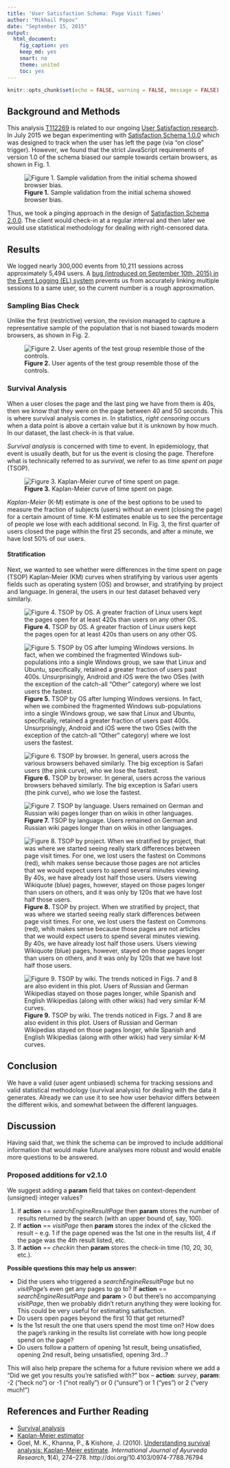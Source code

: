 ```yaml
---
title: 'User Satisfaction Schema: Page Visit Times'
author: "Mikhail Popov"
date: "September 15, 2015"
output: 
  html_document: 
    fig_caption: yes
    keep_md: yes
    smart: no
    theme: united
    toc: yes
---
```


```r
knitr::opts_chunk$set(echo = FALSE, warning = FALSE, message = FALSE)
```

## Background and Methods

This analysis [T112269](https://phabricator.wikimedia.org/T112269) is related to our ongoing [User Satisfaction research](https://meta.wikimedia.org/wiki/Research:Measuring_User_Search_Satisfaction). In July 2015 we began experimenting with [Satisfaction Schema 1.0.0](https://meta.wikimedia.org/wiki/Schema:TestSearchSatisfaction) which was designed to track when the user has left the page (via "on close" trigger). However, we found that the strict JavaScript requirements of version 1.0 of the schema biased our sample towards certain browsers, as shown in Fig. 1.

![**Figure 1.** Sample validation from the initial schema showed browser bias.](../T105355_validation/notebook_files/figure-html/bias_check-1.png)

Thus, we took a pinging approach in the design of [Satisfaction Schema 2.0.0](https://meta.wikimedia.org/wiki/Schema:TestSearchSatisfaction2). The client would check-in at a regular interval and then later we would use statistical methodology for dealing with right-censored data.

## Results

We logged nearly 300,000 events from 10,211 sessions across approximately 5,494 users. A [bug (introduced on September 10th, 2015) in the Event Logging (EL) system](https://lists.wikimedia.org/pipermail/analytics/2015-September/004285.html) prevents us from accurately linking multiple sessions to a same user, so the current number is a rough approximation.

### Sampling Bias Check

Unlike the first (restrictive) version, the revision managed to capture a representative sample of the population that is not biased towards modern browsers, as shown in Fig. 2.

![**Figure 2.** User agents of the test group resemble those of the controls.](../T111260_validation/figures/second_ua_data.png)

### Survival Analysis

When a user closes the page and the last ping we have from them is 40s, then we know that they were on the page between 40 and 50 seconds. This is where survival analysis comes in. In statistics, *right censoring* occurs when a data point is above a certain value but it is unknown by how much. In our dataset, the last check-in is that value.

*Survival analysis* is concerned with time to event. In epidemiology, that event is usually death, but for us the event is closing the page. Therefore what is technically referred to as *survival*, we refer to as *time spent on page* (TSOP).

![**Figure 3.** Kaplan-Meier curve of time spent on page.](figures/survival.png)

*Kaplan-Meier* (K-M) estimate is one of the best options to be used to measure the fraction of subjects (users) without an event (closing the page) for a certain amount of time. K-M estimates enable us to see the percentage of people we lose with each additional second. In Fig. 3, the first quarter of users closed the page within the first 25 seconds, and after a minute, we have lost 50% of our users.

#### Stratification

Next, we wanted to see whether were differences in the time spent on page (TSOP) Kaplan-Meier (KM) curves when stratifying by various user agents fields such as operating system (OS) and browser, and stratifying by project and language. In general, the users in our test dataset behaved very similarly.

![**Figure 4.** TSOP by OS. A greater fraction of Linux users kept the pages open for at least 420s than users on any other OS.](figures/survival_os.png)

![**Figure 5.** TSOP by OS after lumping Windows versions. In fact, when we combined the fragmented Windows sub-populations into a single Windows group, we saw that Linux and Ubuntu, specifically, retained a greater fraction of users past 400s. Unsurprisingly, Android and iOS were the two OSes (with the exception of the catch-all "Other" category) where we lost users the fastest.](figures/survival_os2.png)

![**Figure 6.** TSOP by browser. In general, users across the various browsers behaved similarly. The big exception is Safari users (the pink curve), who we lose the fastest.](figures/survival_browser.png)

![**Figure 7.** TSOP by language. Users remained on German and Russian wiki pages longer than on wikis in other languages.](figures/survival_lang.png)

![**Figure 8.** TSOP by project. When we stratified by project, that was where we started seeing really stark differences between page visit times. For one, we lost users the fastest on Commons (red), whih makes sense because those pages are not articles that we would expect users to spend several minutes viewing. By 40s, we have already lost half those users. Users viewing Wikiquote (blue) pages, however, stayed on those pages longer than users on others, and it was only by 120s that we have lost half those users. ](figures/survival_proj.png)

![**Figure 9.** TSOP by wiki. The trends noticed in Figs. 7 and 8 are also evident in this plot. Users of Russian and German Wikipedias stayed on those pages longer, while Spanish and English Wikipedias (along with other wikis) had very similar K-M curves.](figures/survival_wiki.png)

## Conclusion

We have a valid (user agent unbiased) schema for tracking sessions and valid statistical methodology (survival analysis) for dealing with the data it generates. Already we can use it to see how user behavior differs between the different wikis, and somewhat between the different languages.

## Discussion

Having said that, we think the schema can be improved to include additional information that would make future analyses more robust and would enable more questions to be answered.

### Proposed additions for v2.1.0

We suggest adding a **param** field that takes on context-dependent (unsigned) integer values?

1. If **action** == *searchEngineResultPage* then **param** stores the number of results returned by the search (with an upper bound of, say, 100).
2. If **action** == *visitPage* then **param** stores the index of the clicked the result -- e.g. 1 if the page opened was the 1st one in the results list, 4 if the page was the 4th result listed, etc.
3. If **action** == *checkin* then **param** stores the check-in time (10, 20, 30, etc.).

__Possible questions this may help us answer:__

- Did the users who triggered a *searchEngineResultPage* but no *visitPage*'s even get any pages to go to? If **action** == *searchEngineResultPage* and **param** > 0 but there's no accompanying *visitPage*, then we probably didn't return anything they were looking for. This could be very useful for estimating satisfaction.
- Do users open pages beyond the first 10 that get returned?
- Is the 1st result the one that users spend the most time on? How does the page's ranking in the results list correlate with how long people spend on the page?
- Do users follow a pattern of opening 1st result, being unsatisfied, opening 2nd result, being unsatisfied, opening 3rd...?

This will also help prepare the schema for a future revision where we add a "Did we get you results you're satisfied with?" box -- **action**: *survey*, **param**: -2 ("heck no") or -1 ("not really") or 0 ("unsure") or 1 ("yes") or 2 ("very much!")

## References and Further Reading

* [Survival analysis](https://en.wikipedia.org/wiki/Survival_analysis)
* [Kaplan-Meier estimator](https://en.wikipedia.org/wiki/Kaplan%E2%80%93Meier_estimator)
* Goel, M. K., Khanna, P., & Kishore, J. (2010). [Understanding survival analysis: Kaplan-Meier estimate](http://www.ncbi.nlm.nih.gov/pmc/articles/PMC3059453/). _International Journal of Ayurveda Research_, __1__(4), 274–278. http://doi.org/10.4103/0974-7788.76794
